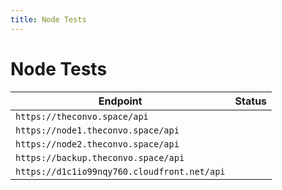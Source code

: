 ---
title: Node Tests
---


# Node Tests

| Endpoint 	| Status 	|
|-	|:-	|
| `https://theconvo.space/api` 	| <TestNode testUrl="https://theconvo.space/api"/> 	|
| `https://node1.theconvo.space/api` 	| <TestNode testUrl="https://node1.theconvo.space/api"/> 	|
| `https://node2.theconvo.space/api` 	| <TestNode testUrl="https://node2.theconvo.space/api"/> 	|
| `https://backup.theconvo.space/api` 	| <TestNode testUrl="https://backup.theconvo.space/api"/> 	|
| `https://d1c1io99nqy760.cloudfront.net/api` 	| <TestNode testUrl="https://d1c1io99nqy760.cloudfront.net/api"/> 	|
